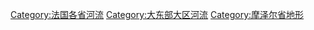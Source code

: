 [[Category:法国各省河流|Category:法国各省河流]]
[[Category:大东部大区河流|Category:大东部大区河流]]
[[Category:摩泽尔省地形|Category:摩泽尔省地形]]